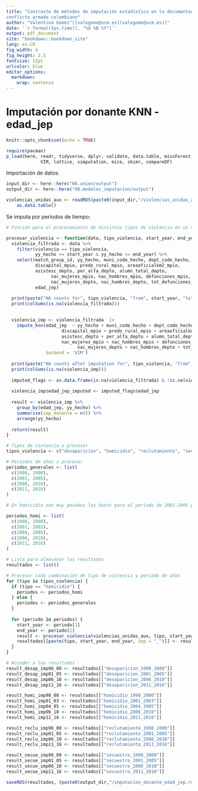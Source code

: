 ```yaml
---
title: "Contraste de métodos de imputación estadística en la documentación de víctimas del
conflicto armado colombiano"
author: "Valentina Gómez^[[valegome@ucm.es](valegome@ucm.es)]"
date: '`r format(Sys.time(), "%d %B %Y")`'
output: pdf_document
site: "bookdown::bookdown_site"
lang: es-CO
fig_width: 4
fig_height: 2.5
fontsize: 12pt
urlcolor: blue
editor_options: 
  markdown: 
    wrap: sentence
---
```

# Imputación por donante KNN - edad_jep

```r
knitr::opts_chunk$set(echo = TRUE)

require(pacman)
p_load(here, readr, tidyverse, dplyr, validate, data.table, missForest, 
			 VIM, lattice, simputation, mice, skimr, compareDF)

```

Importación de datos:

```r
input_dir <- here::here("06.union/output")
output_dir <- here::here("08.modelos_imputacion/output")

violencias_unidas_aux <- readRDS(paste0(input_dir,"/violencias_unidas_aux.rds")) %>%
	as.data.table()

```

Se imputa por periodos de tiempo:


```r
# Función para el procesamiento de distintos tipos de violencia en un rango de años

procesar_violencia <- function(data, tipo_violencia, start_year, end_year) {
  violencia_filtrada <- data %>%
    filter(violencia == tipo_violencia,
           yy_hecho >= start_year & yy_hecho <= end_year) %>%
    select(match_group_id, yy_hecho, muni_code_hecho, dept_code_hecho, 
           discapital_mpio, predo_rural_mpio, areaoficialkm2_mpio,
           asistesc_depto, per_alfa_depto, alumn_total_depto,
    			 nac_mujeres_mpio, nac_hombres_mpio, defunciones_mpio,
    			 nac_mujeres_depto, nac_hombres_depto, tot_defunciones_depto,
           edad_jep)
  
  print(paste("NA counts for", tipo_violencia, "from", start_year, "to", end_year))
  print(colSums(is.na(violencia_filtrada)))
  

  violencia_imp <- violencia_filtrada  |>
    impute_knn(edad_jep  ~ yy_hecho + muni_code_hecho + dept_code_hecho +
                     discapital_mpio + predo_rural_mpio + areaoficialkm2_mpio +
                     asistesc_depto + per_alfa_depto + alumn_total_depto +
                     nac_mujeres_mpio + nac_hombres_mpio + defunciones_mpio +
    			           nac_mujeres_depto + nac_hombres_depto + tot_defunciones_depto,
               backend = 'VIM')
  
  print(paste("NA counts after imputation for", tipo_violencia, "from", start_year, "to", end_year))
  print(colSums(is.na(violencia_imp)))
  
  imputed_flags <- as.data.frame(is.na(violencia_filtrada) & !is.na(violencia_imp))
  
  violencia_imp$edad_jep_imputed <- imputed_flags$edad_jep
  
  result <- violencia_imp %>%
  	group_by(edad_jep, yy_hecho) %>%
    summarise(imp_donante = n()) %>%
    arrange(yy_hecho) 
  
  return(result)
}

# Tipos de violencia a procesar
tipos_violencia <- c("desaparicion", "homicidio", "reclutamiento", "secuestro")

# Periodos de años a procesar
periodos_generales <- list(
  c(1998, 2000),
  c(2001, 2005),
  c(2006, 2010),
  c(2011, 2016)
)

# En homicidio son muy pesados los datos para el periodo de 2001-2005 por lo cual añado un periodo mas

periodos_homi <- list(
  c(1998, 2000),
  c(2001, 2003),
  c(2004, 2005),
  c(2006, 2010),
  c(2011, 2016)
)

# Lista para almacenar los resultados
resultados <- list()

# Procesar cada combinación de tipo de violencia y periodo de años
for (tipo in tipos_violencia) {
  if (tipo == "homicidio") {
    periodos <- periodos_homi
  } else {
    periodos <- periodos_generales
  }
  
  for (periodo in periodos) {
    start_year <- periodo[1]
    end_year <- periodo[2]
    result <- procesar_violencia(violencias_unidas_aux, tipo, start_year, end_year)
    resultados[[paste(tipo, start_year, end_year, sep = "_")]] <- result
  }
}

# Acceder a los resultados
result_desap_imp96_00 <- resultados[["desaparicion_1998_2000"]]
result_desap_imp01_05 <- resultados[["desaparicion_2001_2005"]]
result_desap_imp06_10 <- resultados[["desaparicion_2006_2010"]]
result_desap_imp11_16 <- resultados[["desaparicion_2011_2016"]]

result_homi_imp98_00 <- resultados[["homicidio_1998_2000"]]
result_homi_imp01_03 <- resultados[["homicidio_2001_2003"]]
result_homi_imp04_05 <- resultados[["homicidio_2004_2005"]]
result_homi_imp06_10 <- resultados[["homicidio_2006_2010"]]
result_homi_imp11_16 <- resultados[["homicidio_2011_2016"]]

result_reclu_imp96_00 <- resultados[["reclutamiento_1998_2000"]]
result_reclu_imp01_05 <- resultados[["reclutamiento_2001_2005"]]
result_reclu_imp06_10 <- resultados[["reclutamiento_2006_2010"]]
result_reclu_imp11_16 <- resultados[["reclutamiento_2011_2016"]]

result_secue_imp96_00 <- resultados[["secuestro_1998_2000"]]
result_secue_imp01_05 <- resultados[["secuestro_2001_2005"]]
result_secue_imp06_10 <- resultados[["secuestro_2006_2010"]]
result_secue_imp11_16 <- resultados[["secuestro_2011_2016"]]

saveRDS(resultados, (paste0(output_dir,"/imputacion_donante_edad_jep.rds")))

```

